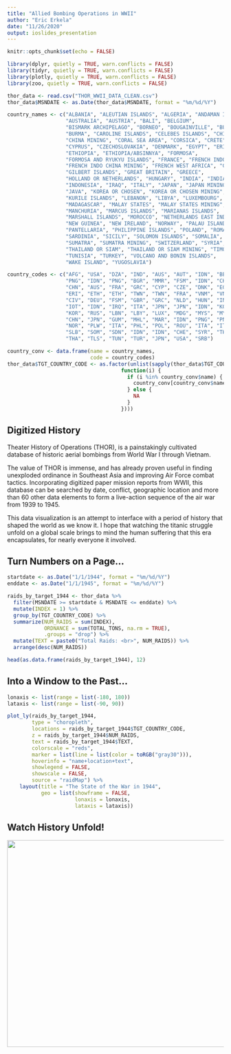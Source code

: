 ```yaml
---
title: "Allied Bombing Operations in WWII"
author: "Eric Erkela"
date: "11/26/2020"
output: ioslides_presentation
---
```


```r
knitr::opts_chunk$set(echo = FALSE)
```


``` r
library(dplyr, quietly = TRUE, warn.conflicts = FALSE)
library(tidyr, quietly = TRUE, warn.conflicts = FALSE)
library(plotly, quietly = TRUE, warn.conflicts = FALSE)
library(zoo, quietly = TRUE, warn.conflicts = FALSE)
```

``` r
thor_data <- read.csv("THOR_WWII_DATA_CLEAN.csv")
thor_data$MSNDATE <- as.Date(thor_data$MSNDATE, format = "%m/%d/%Y")

country_names <- c("ALBANIA", "ALEUTIAN ISLANDS", "ALGERIA", "ANDAMAN ISLANDS",
                   "AUSTRALIA", "AUSTRIA", "BALI", "BELGIUM",
                   "BISMARK ARCHIPELAGO", "BORNEO", "BOUGAINVILLE", "BULGARIA",
                   "BURMA", "CAROLINE ISLANDS", "CELEBES ISLANDS", "CHINA",
                   "CHINA MINING", "CORAL SEA AREA", "CORSICA", "CRETE",
                   "CYPRUS", "CZECHOSLOVAKIA", "DENMARK", "EGYPT", "ERITREA",
                   "ETHIOPIA", "ETHIOPIA/ABSINNYA", "FORMOSA",
                   "FORMOSA AND RYUKYU ISLANDS", "FRANCE", "FRENCH INDO CHINA",
                   "FRENCH INDO CHINA MINING", "FRENCH WEST AFRICA", "GERMANY",
                   "GILBERT ISLANDS", "GREAT BRITAIN", "GREECE",
                   "HOLLAND OR NETHERLANDS", "HUNGARY", "INDIA", "INDIAN OCEAN",
                   "INDONESIA", "IRAQ", "ITALY", "JAPAN", "JAPAN MINING",
                   "JAVA", "KOREA OR CHOSEN", "KOREA OR CHOSEN MINING",
                   "KURILE ISLANDS", "LEBANON", "LIBYA", "LUXEMBOURG",
                   "MADAGASCAR", "MALAY STATES", "MALAY STATES MINING",
                   "MANCHURIA", "MARCUS ISLANDS", "MARIANAS ISLANDS",
                   "MARSHALL ISLANDS", "MOROCCO", "NETHERLANDS EAST INDIES",
                   "NEW GUINEA", "NEW IRELAND", "NORWAY", "PALAU ISLANDS",
                   "PANTELLARIA", "PHILIPPINE ISLANDS", "POLAND", "ROMANIA",
                   "SARDINIA", "SICILY", "SOLOMON ISLANDS", "SOMALIA", "SUDAN",
                   "SUMATRA", "SUMATRA MINING", "SWITZERLAND", "SYRIA",
                   "THAILAND OR SIAM", "THAILAND OR SIAM MINING", "TIMOR",
                   "TUNISIA", "TURKEY", "VOLCANO AND BONIN ISLANDS",
                   "WAKE ISLAND", "YUGOSLAVIA")

country_codes <- c("AFG", "USA", "DZA", "IND", "AUS", "AUT", "IDN", "BEL",
                   "PNG", "IDN", "PNG", "BGR", "MMR", "FSM", "IDN", "CHN",
                   "CHN", "AUS", "FRA", "GRC", "CYP", "CZE", "DNK", "EGY",
                   "ERI", "ETH", "ETH", "TWN", "TWN", "FRA", "VNM", "VNM",
                   "CIV", "DEU", "FSM", "GBR", "GRC", "NLD", "HUN", "IND",
                   "IOT", "IDN", "IRQ", "ITA", "JPN", "JPN", "IDN", "KOR",
                   "KOR", "RUS", "LBN", "LBY", "LUX", "MDG", "MYS", "MYS",
                   "CHN", "JPN", "GUM", "MHL", "MAR", "IDN", "PNG", "PNG",
                   "NOR", "PLW", "ITA", "PHL", "POL", "ROU", "ITA", "ITA",
                   "SLB", "SOM", "SDN", "IDN", "IDN", "CHE", "SYR", "THA",
                   "THA", "TLS", "TUN", "TUR", "JPN", "USA", "SRB")

country_conv <- data.frame(name = country_names,
                           code = country_codes)
thor_data$TGT_COUNTRY_CODE <- as.factor(unlist(sapply(thor_data$TGT_COUNTRY,
                                     function(i) {
                                       if (i %in% country_conv$name) {
                                         country_conv[country_conv$name == i, 2]
                                       } else {
                                         NA
                                       }
                                     })))
```

## Digitized History
Theater History of Operations (THOR), is a painstakingly cultivated database of historic aerial bombings from World War I through Vietnam.

The value of THOR is immense, and has already proven useful in finding unexploded ordinance in Southeast Asia and improving Air Force combat tactics. Incorporating digitized paper mission reports from WWII, this database can be searched by date, conflict, geographic location and more than 60 other data elements to form a live-action sequence of the air war from 1939 to 1945.  

This data visualization is an attempt to interface with a period of history that shaped the world as we know it.  I hope that watching the titanic struggle unfold on a global scale brings to mind the human suffering that this era encapsulates, for nearly everyone it involved.

## Turn Numbers on a Page...

``` r
startdate <- as.Date("1/1/1944", format = "%m/%d/%Y")
enddate <- as.Date("1/1/1945", format = "%m/%d/%Y")

raids_by_target_1944 <- thor_data %>%
  filter(MSNDATE >= startdate & MSNDATE <= enddate) %>%
  mutate(INDEX = 1) %>%
  group_by(TGT_COUNTRY_CODE) %>%
  summarize(NUM_RAIDS = sum(INDEX),
            ORDNANCE = sum(TOTAL_TONS, na.rm = TRUE),
            .groups = "drop") %>%
  mutate(TEXT = paste0("Total Raids: <br>", NUM_RAIDS)) %>%
  arrange(desc(NUM_RAIDS))
```

``` r
head(as.data.frame(raids_by_target_1944), 12)
```

## Into a Window to the Past...

``` r
lonaxis <- list(range = list(-180, 180))
lataxis <- list(range = list(-90, 90))

plot_ly(raids_by_target_1944, 
        type = "choropleth", 
        locations = raids_by_target_1944$TGT_COUNTRY_CODE,
        z = raids_by_target_1944$NUM_RAIDS,
        text = raids_by_target_1944$TEXT,
        colorscale = "reds",
        marker = list(line = list(color = toRGB("gray30"))),
        hoverinfo = "name+location+text",
        showlegend = FALSE,
        showscale = FALSE,
        source = "raidMap") %>%
    layout(title = "The State of the War in 1944",
           geo = list(showframe = FALSE,
                      lonaxis = lonaxis,
                      lataxis = lataxis))
```

## Watch History Unfold!

<img src="https://puu.sh/GRKje/0499bb94df.gif" width="854" height="480" />